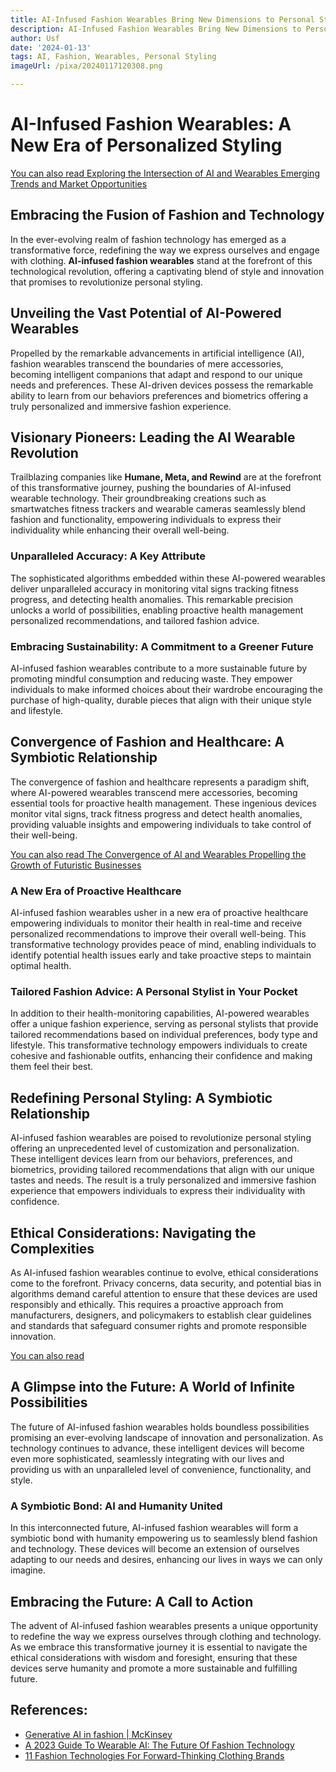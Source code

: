 ```yaml
---
title: AI-Infused Fashion Wearables Bring New Dimensions to Personal Styling
description: AI-Infused Fashion Wearables Bring New Dimensions to Personal Styling
author: Usf
date: '2024-01-13'
tags: AI, Fashion, Wearables, Personal Styling
imageUrl: /pixa/20240117120308.png

---
```

#  AI-Infused Fashion Wearables:  A New Era of Personalized Styling

[You can  also read Exploring the Intersection of AI and Wearables Emerging Trends and Market Opportunities](Exploring%20the%20Intersection%20of%20AI%20and%20Wearables%20Emerging%20Trends%20and%20Market%20Opportunities)


## Embracing the Fusion of Fashion and  Technology

In  the ever-evolving realm of fashion technology has  emerged as a transformative force, redefining  the way we  express ourselves and engage with clothing. **AI-infused fashion wearables** stand at the forefront of this technological revolution, offering a captivating blend of style and innovation that promises to revolutionize personal styling.

## Unveiling the Vast Potential of AI-Powered Wearables

Propelled by  the remarkable advancements in  artificial intelligence (AI), fashion wearables transcend the boundaries of mere accessories, becoming intelligent  companions that adapt and  respond to our unique needs and preferences. These AI-driven devices possess the  remarkable ability to  learn from our behaviors preferences and biometrics offering a truly personalized and immersive fashion experience.

## Visionary Pioneers: Leading  the AI Wearable Revolution

Trailblazing companies like **Humane, Meta,  and Rewind** are at  the forefront of this transformative journey, pushing the boundaries of AI-infused wearable technology. Their groundbreaking creations such as smartwatches  fitness trackers and wearable cameras seamlessly blend  fashion and functionality, empowering individuals to  express their individuality while enhancing their overall well-being.

### Unparalleled Accuracy: A Key Attribute

The  sophisticated algorithms  embedded within these AI-powered wearables deliver unparalleled accuracy in monitoring vital signs  tracking fitness progress, and detecting health anomalies. This remarkable precision unlocks a world of possibilities, enabling proactive health management personalized recommendations, and tailored fashion advice.

###  Embracing Sustainability: A Commitment to a Greener Future

AI-infused fashion wearables  contribute to a more sustainable future by promoting mindful consumption and  reducing waste. They empower individuals to make informed choices  about  their wardrobe encouraging the purchase of high-quality, durable pieces that align with their  unique style and lifestyle.

## Convergence of Fashion  and Healthcare: A Symbiotic Relationship

The convergence of  fashion  and healthcare represents a paradigm shift, where AI-powered wearables  transcend mere accessories, becoming essential tools for proactive health  management. These ingenious devices monitor  vital signs, track fitness progress and  detect health anomalies, providing valuable  insights and empowering individuals to take control of their well-being.

[You can also  read  The  Convergence of AI and Wearables Propelling the  Growth of  Futuristic Businesses](The%20Convergence%20of%20AI%20and%20Wearables%20Propelling%20the%20Growth%20of%20Futuristic%20Businesses)


### A New Era  of  Proactive Healthcare

AI-infused fashion wearables usher  in a new era of proactive healthcare  empowering  individuals to monitor their health in real-time and receive personalized recommendations to improve their overall well-being. This transformative technology provides peace of mind, enabling individuals to identify potential health issues early and take proactive steps to maintain optimal health.

###  Tailored  Fashion Advice: A Personal Stylist in Your Pocket

In addition to their health-monitoring capabilities,  AI-powered wearables offer a unique  fashion experience, serving as personal stylists that provide tailored recommendations based  on individual preferences, body type and lifestyle. This transformative technology empowers  individuals to  create cohesive and fashionable  outfits, enhancing their confidence and making them feel their best.

## Redefining Personal  Styling: A Symbiotic Relationship

AI-infused  fashion wearables  are  poised to revolutionize personal styling  offering an unprecedented level of customization and personalization. These intelligent devices learn from our behaviors,  preferences, and biometrics, providing tailored recommendations that align with our unique tastes and needs. The result is a truly personalized and immersive fashion experience that empowers individuals to express their  individuality with confidence.

## Ethical Considerations: Navigating the Complexities

As AI-infused fashion wearables continue to evolve, ethical considerations come to the forefront. Privacy concerns, data security, and potential bias in algorithms demand careful attention to  ensure that these devices  are used responsibly and ethically. This requires  a  proactive approach from manufacturers, designers, and policymakers to establish clear  guidelines and standards that safeguard consumer rights and promote responsible innovation.

[You can also read ]()


## A Glimpse into the Future: A World of Infinite Possibilities

The future of AI-infused fashion wearables holds boundless possibilities promising an ever-evolving landscape of innovation and personalization. As technology continues to advance, these intelligent devices will become even more sophisticated, seamlessly integrating  with our lives and providing us with an unparalleled level of convenience, functionality, and style.

### A Symbiotic Bond: AI and Humanity United

In this interconnected future, AI-infused fashion wearables  will form a symbiotic bond with humanity empowering us to seamlessly blend  fashion and technology. These devices will become an extension of ourselves adapting to our needs and desires, enhancing our lives in ways  we can only imagine.

## Embracing the Future: A Call to Action

The advent of AI-infused fashion  wearables presents a unique opportunity to  redefine the way we  express ourselves through  clothing and technology. As we embrace this transformative journey it is essential to navigate the ethical considerations with wisdom and foresight, ensuring that these  devices serve humanity and promote a more sustainable and fulfilling future.

## References:
- [Generative AI in fashion | McKinsey](https://www.mckinsey.com/industries/retail/our-insights/generative-ai-unlocking-the-future-of-fashion)
- [A 2023 Guide To Wearable AI: The Future Of Fashion Technology](https://nftevening.com/a-2023-guide-to-wearable-ai-the-future-of-fashion-technology/)
- [11 Fashion Technologies For Forward-Thinking Clothing Brands](https://3dlook.ai/content-hub/top-11-fashion-technologies/)
